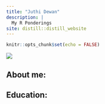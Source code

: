 ```yaml
---
title: "Juthi Dewan"
description: |
  My R Ponderings
site: distill::distill_website
---
```


```r
knitr::opts_chunk$set(echo = FALSE)


```

![](juthidewan.jpg)


## About me: 

## Education: 